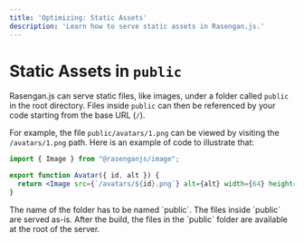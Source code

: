 ```yaml
---
title: 'Optimizing: Static Assets'
description: 'Learn how to serve static assets in Rasengan.js.'
---
```



# Static Assets in `public`

Rasengan.js can serve static files, like images, under a folder called `public` in the root directory. Files inside `public` can then be referenced by your code starting from the base URL (`/`).

For example, the file `public/avatars/1.png` can be viewed by visiting the `/avatars/1.png` path. Here is an example of code to illustrate that:

```jsx filename="src/components/Avatar.jsx" showLineNumbers copy 
import { Image } from "@rasenganjs/image";

export function Avatar({ id, alt }) {
  return <Image src={`/avatars/${id}.png`} alt={alt} width={64} height={64} />;
}
```

<AlertBox>
The name of the folder has to be named `public`. The files inside `public` are served as-is.
After the build, the files in the `public` folder are available at the root of the server.
</AlertBox>